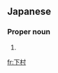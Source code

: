 ==Japanese==
{{ja-kanjitab|しも|むら|yomi=k}}

===Proper noun===
{{ja-pos|proper|しもむら}}

# {{surname|lang=ja|sort=しもむら}}

[[fr:下村]]